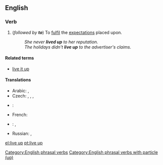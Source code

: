 ==English==

===Verb===
{{en-verb|head=[[live]] [[up]]|lives up|living up|lived up}}

# {{context|intransitive|lang=en}} (''followed by '''to''''') To [[fulfil]] the [[expectation]]s placed upon.
#: ''She never '''lived up''' to her reputation.''
#: ''The holidays didn't '''live up''' to the advertiser's claims.''

====Related terms====
* [[live it up]]

====Translations====
{{trans-top|To fulfil the expectations placed upon}}
* Arabic: {{t-|ar|ارتقى إلى|sc=Arab}}, {{t-|ar|كان في مستوى|sc=Arab}}
* Czech: {{t+|cs|splnit}}, {{t-|cs|naplnit}}, {{t-|cs|dostát}}, {{t+|cs|odpovídat}}
* {{ttbc|fi}}: {{t|fi|[[täyttää]] [[odotus|odotukset]]}} <!-- was "[[täyttää]] [[odotus|odotukset]]" - assumed sum-of-parts; if an idiom, remove the wikilinks to the individual words. see [[User:Kephir/gadgets/xte#Translation_fixing]] -->
{{trans-mid}}
* French: {{t+|fr|être à la hauteur}}
* {{ttbc|de}}: {{t|de|[[gerecht]] [[werden]]}} <!-- was "[[gerecht]] [[werden]]" - assumed sum-of-parts; if an idiom, remove the wikilinks to the individual words. see [[User:Kephir/gadgets/xte#Translation_fixing]] -->, {{t+|de|halten}}
* Russian: {{t+|ru|оправдывать|tr=oprávdyvatʹ}} {{impf}}, {{t+|ru|оправдать|tr=opravdátʹ}} {{pf.}}
{{trans-bottom}}

[[Category:English phrasal verbs]]
[[Category:English phrasal verbs with particle (up)]]

[[el:live up]]
[[pt:live up]]